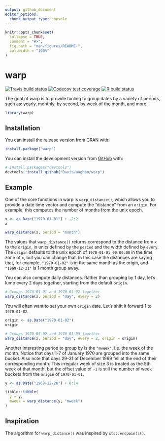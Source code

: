 ```yaml
---
output: github_document
editor_options: 
  chunk_output_type: console
---
```


<!-- README.md is generated from README.Rmd. Please edit that file -->

```r
knitr::opts_chunk$set(
  collapse = TRUE,
  comment = "#>",
  fig.path = "man/figures/README-",
  out.width = "100%"
)
```

# warp

<!-- badges: start -->
[![Travis build status](https://travis-ci.org/DavisVaughan/warp.svg?branch=master)](https://travis-ci.org/DavisVaughan/warp)
[![Codecov test coverage](https://codecov.io/gh/DavisVaughan/warp/branch/master/graph/badge.svg)](https://codecov.io/gh/DavisVaughan/warp?branch=master)
[![R build status](https://github.com/DavisVaughan/warp/workflows/R-CMD-check/badge.svg)](https://github.com/DavisVaughan/warp)
<!-- badges: end -->

The goal of warp is to provide tooling to group dates by a variety of periods, such as: yearly, monthly, by second, by week of the month, and more.

```r
library(warp)
```

## Installation

You can install the release version from CRAN with:

```r
install.package("warp")
```

You can install the development version from [GitHub](https://github.com/) with:

``` r
# install.packages("devtools")
devtools::install_github("DavisVaughan/warp")
```

## Example

One of the core functions in warp is `warp_distance()`, which allows you to provide a date time vector and compute the "distance" from an `origin`. For example, this computes the number of months from the unix epoch.

```r
x <- as.Date("1970-01-01") + -2:2
x

warp_distance(x, period = "month")
```

The values that `warp_distance()` returns correspond to the distance from `x` to the `origin`, in units defined by the `period` and the width defined by `every`. The `origin` defaults to the unix epoch of `1970-01-01 00:00:00` in the time zone of `x`, but you can change that. In this case the distances are saying that, for example, `"1970-01-02"` is in the same month as the origin, and `"1969-12-31"` is 1 month group away.

You can also compute daily distances. Rather than grouping by 1 day, let's lump every 2 days together, starting from the default `origin`.

```r
# Groups 1970-01-01 and 1970-01-02 together
warp_distance(x, period = "day", every = 2)
```

You will often want to set your own `origin` date. Let's shift it forward 1 to `1970-01-02`.

```r
origin <- as.Date("1970-01-02")
origin

# Groups 1970-01-02 and 1970-01-03 together
warp_distance(x, period = "day", every = 2, origin = origin)
```

Another interesting period to group by is the `"mweek"`, i.e. the week of the month. Notice that days 1-7 of January 1970 are grouped into the same bucket. Also note that days 29-31 of December 1969 fell at the end of their corresponding month. This irregular week of size 3 is treated as the 5th week of that month, but the offset value of `-1` is still the number of week buckets from the `origin` of `1970-01-01`.

```r
y <- as.Date("1969-12-28") + 0:14

tibble::tibble(
  y = y,
  mweek = warp_distance(y, "mweek")
)
```


## Inspiration

The algorithm for `warp_distance()` was inspired by `xts::endpoints()`.
